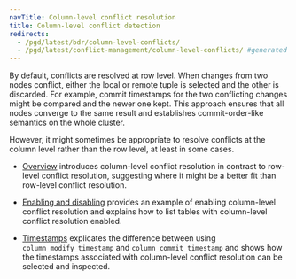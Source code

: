 ```yaml
---
navTitle: Column-level conflict resolution
title: Column-level conflict detection
redirects:
  - /pgd/latest/bdr/column-level-conflicts/
  - /pgd/latest/conflict-management/column-level-conflicts/ #generated for DOCS-1247-PGD-6.0-Docs
---
```


By default, conflicts are resolved at row level. When changes from two nodes conflict, either the local or remote tuple is selected and the other is discarded. For example, commit timestamps for the two conflicting changes might be compared and the newer one kept. This approach ensures that all nodes converge to the same result and establishes commit-order-like semantics on the whole cluster.

However, it might sometimes be appropriate to resolve conflicts at the column level rather than the row level, at least in some cases.

* [Overview](01_overview_clcd) introduces column-level conflict resolution in contrast to row-level conflict resolution, suggesting where it might be a better fit than row-level conflict resolution.

* [Enabling and disabling](02_enabling_disabling) provides an example of enabling column-level conflict resolution and explains how to list tables with column-level conflict resolution enabled.

* [Timestamps](03_timestamps) explicates the difference between using `column_modify_timestamp` and `column_commit_timestamp` and shows how the timestamps associated with column-level conflict resolution can be selected and inspected.
